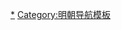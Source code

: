 {{Navbox
|name = 明初四大案
|title = [[明初四大案]]
|listclass = hlist
|list1 =
* [[胡惟庸案]]
* [[空印案]]
* [[郭桓案]]
* [[蓝玉案]]
}}<noinclude>
[[Category:明初四大案|*]]
[[Category:明朝导航模板]]
</noinclude>